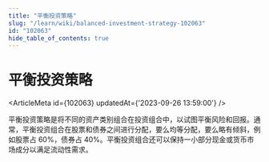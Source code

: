 ```yaml
---
title: "平衡投资策略"
slug: "/learn/wiki/balanced-investment-strategy-102063"
id: "102063"
hide_table_of_contents: true
---
```



# 平衡投资策略

<ArticleMeta id={102063} updatedAt={'2023-09-26 13:59:00'} />
<div className='border-solid border-b border-t-0 my-4 border-[var(--ifm-color-gray-300)]' />

平衡投资策略是将不同的资产类别组合在投资组合中，以试图平衡风险和回报。通常，平衡投资组合在股票和债券之间进行分配，要么均等分配，要么略有倾斜，例如股票占 60%，债券占 40%。平衡投资组合还可以保持一小部分现金或货币市场成分以满足流动性需求。
